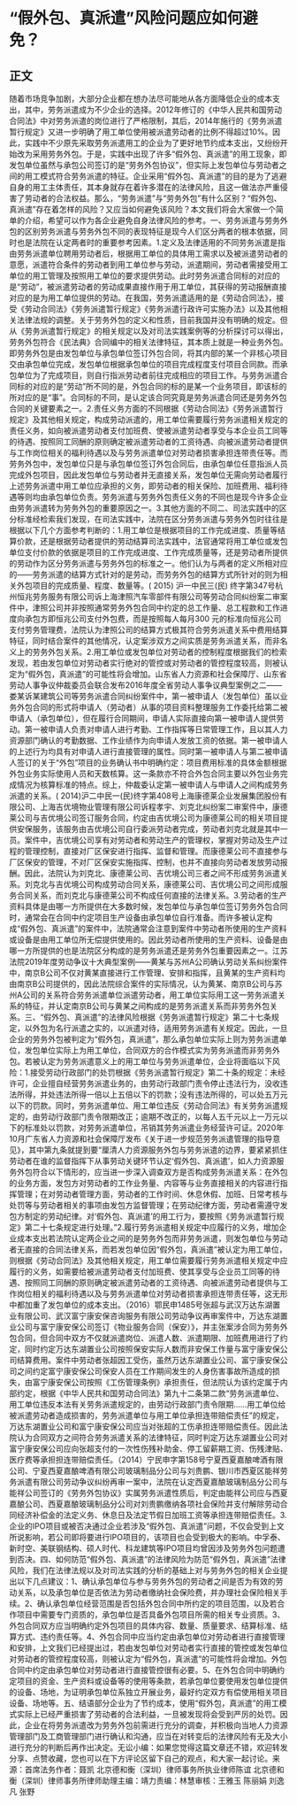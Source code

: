 # “假外包、真派遣”风险问题应如何避免？
## 正文
随着市场竞争加剧，大部分企业都在想办法尽可能地从各方面降低企业的成本支出，其中，劳务派遣成为不少企业的选择。2012年修订的《中华人民共和国劳动合同法》中对劳务派遣的岗位进行了严格限制，其后，2014年施行的《劳务派遣暂行规定》又进一步明确了用工单位使用被派遣劳动者的比例不得超过10%。因此，实践中不少原先采取劳务派遣用工的企业为了更好地节约成本支出，又纷纷开始改为采用劳务外包。于是，实践中出现了许多“假外包、真派遣”的用工现象，即发包单位虽然与承包公司签订的是“劳务外包协议”，但实际上发包单位与劳动者之间的用工模式符合劳务派遣的特征。企业采用“假外包、真派遣”的目的是为了逃避自身的用工主体责任，其本身就存在着许多潜在的法律风险，且这一做法亦严重侵害了劳动者的合法权益。那么，“劳务派遣”与“劳务外包”有什么区别？“假外包、真派遣”存在着怎样的风险？又应当如何避免该风险？本文我们将会大家做一个简单的介绍，希望可以作为各企业避免自身法律风险的参考。一、劳务派遣与劳务外包的区别劳务派遣与劳务外包不同的表现特征是现今人们区分两者的根本依据，同时也是法院在认定两者时的重要参考因素。1.定义及法律适用的不同劳务派遣是指由劳务派遣单位聘用劳动者后，根据用工单位的具体用工需求以及被派遣劳动者的意愿，派遣符合条件的劳动者到用工单位参与劳动，派遣期间，劳动者需接受用工单位的用工管理及按照用工单位的要求提供劳动。此时劳务派遣合同标的对应的是“劳动”，被派遣劳动者的劳动成果直接作用于用工单位，其获得的劳动报酬直接对应的是为用工单位提供的劳动。在我国，劳务派遣适用的是《劳动合同法》，接受《劳动合同法》《劳务派遣暂行规定》《劳务派遣行政许可实施办法》以及其他相关法律法规的调整。关于劳务外包的定义和性质，目前我国并没有明确的规定。但从《劳务派遣暂行规定》的相关规定以及对司法实践案例等的分析探讨可以得出，劳务外包符合《民法典》合同编中的相关法律特征，其本质上就是一种业务外包。即劳务外包是由发包单位与承包单位签订外包合同，将其内部的某一个非核心项目交由承包单位完成，发包单位根据承包单位的项目完成程度支付项目合同款。而承包单位为了完成项目，则自行指派劳动者前往完成相应的项目工作。与劳务派遣合同标的对应的是“劳动”所不同的是，外包合同的标的是某一个业务项目，即该标的所对应的是“事”。合同标的不同，是认定该合同究竟是劳务派遣合同还是劳务外包合同的关键要素之一。2.责任义务方面的不同根据《劳动合同法》《劳务派遣暂行规定》及其他相关规定，构成劳动派遣的，用工单位需要履行劳务派遣相关规定的责任义务，如向被派遣劳动者支付加班费、使被派遣劳动者享受与本企业员工同等的待遇、按照同工同酬的原则确定被派遣劳动者的工资待遇、向被派遣劳动者提供与工作岗位相关的福利待遇以及与劳务派遣单位对劳动者损害承担连带责任等。而劳务外包中，发包单位只是与承包单位签订外包合同后，由承包单位任意指派人员完成外包项目，因此发包单位与劳动者并无直接关系，发包单位无需向劳动者履行上述劳务派遣中用工单位应承担的义务，即劳动者的相关保险、加班费用、福利待遇等则均由承包单位负责。劳务派遣与劳务外包责任义务的不同也是现今许多企业由劳务派遣转为劳务外包的重要原因之一。3.其他方面的不同二、司法实践中的区分标准经检索我们发现，在司法实践中，法院在区分劳务派遣与劳务外包时往往是根据以下几个方面参考判断的：1.用工单位是根据项目的工作完成进度、质量等结算价款，还是根据劳动者提供的劳动结算司法实践中，法官通常将用工单位或发包单位支付价款的依据是项目的工作完成进度、工作完成质量等，还是劳动者所提供的劳动作为区分劳务派遣与劳务外包的标准之一。他们认为与两者的定义所相对应的——劳务派遣的结算方式针对的是劳动，而劳务外包的结算方式所针对的则为相关外包项目的完成质量、程度、数量等。( 2015) 沪一中民三(民) 终字第347号杭州恒兆劳务服务有限公司诉上海津照汽车零部件有限公司等劳动合同纠纷案二审案件中，津照公司并非按照通常劳务外包合同中约定的总工作量、总工程款和工作进度向承包方即恒兆公司支付外包费，而是按照每人每月300 元的标准向恒兆公司支付劳务管理费，法院认为津照公司的结算方式极其符合劳务派遣关系中费用结算特征，同时结合案件的其他情况，认定案涉双方之间实质是劳务派遣关系，而非名义上的劳务外包关系。2.用工单位或发包单位对劳动者的控制程度根据我们的检索发现，若由发包单位对劳动者实行绝对的管控或对劳动者的管控程度较高，则被认定为“假外包，真派遣”的可能性将会增加。山东省人力资源和社会保障厅、山东省劳动人事争议仲裁委员会联合发布2016年度全省劳动人事争议典型案例之二——娄某诉某建筑公司等劳务派遣合同纠纷案件中，第一被申请人（发包单位）虽以业务外包合同的形式将申请人（劳动者）从事的项目资料整理服务工作委托给第二被申请人（承包单位），但在履行合同期间，申请人实际直接向第一被申请人提供劳动。第一被申请人负责对申请人进行考勤、工作指挥等日常管理工作，且以其人力资源部门确认的考勤数据、工作业绩作为向申请人发放工资的依据。第一被申请人的上述行为均具有对申请人进行直接管理的属性。同时第一被申请人与第二被申请人签订的关于“外包”项目的业务确认书中明确约定：项目费用标准的具体金额根据外包业务实际使用人员和天数核算。这一条款亦不符合外包合同主要以外包业务完成情况为核算标准的特点。综上，仲裁委认定第一被申请人与申请人之间构成劳务派遣的关系。( 2014)沪二中民一(民)终字第408号上海康德莱企业发展集团股份有限公司、上海吉优境物业管理有限公司诉程孝宇、刘克北纠纷案二审案件中，康德莱公司与吉优境公司签订服务合同，约定由吉优境公司为康德莱公司的相关项目提供安保服务，该服务由吉优境公司自行委派劳动者完成，劳动者刘克北就是其中一员。案件中，吉优境公司享有对劳动者和劳动生产的管理权，掌握对劳动及生产过程的管理控制，直接对厂区保安进行指挥、监督和管理。而康德莱公司不直接参与厂区保安的管理，不对厂区保安实施指挥、控制，也并不直接向劳动者发放劳动报酬。因此，法院认为刘克北、康德莱公司、吉优境公司三者之间不形成劳务派遣关系。刘克北与吉优境公司构成劳动合同关系，康德莱公司、吉优境公司之间形成服务合同关系，而刘克北与康德莱公司不构成任何直接的法律关系。3.劳动者的生产资料具体是由哪一方所提供在大多数时候，发包单位与承包单位签订劳务外包合同时，通常会在合同中约定项目生产设备由承包单位自行准备。而许多被认定构成“假外包、真派遣”的案件中，法院通常会注意到案件中劳动者所使用的生产资料或设备是由用工单位所无偿提供使用的。因此劳动者所使用的生产资料、设备是由哪一方所提供的也是法院区分构成的是劳务派遣还是劳务外包重要因素之一。江苏法院2019年度劳动争议十大典型案例——黄某与苏州A公司确认劳动关系纠纷案件中，南京B公司不仅对黄某直接进行工作管理、安排和指挥，且黄某的生产资料均由南京B公司提供的，因此法院综合案件的实际情况，认为黄某、南京B公司与苏州A公司的关系符合劳务派遣单位派遣劳动者，用工单位实际用工这一劳务派遣关系的特征，并认定南京B公司与黄某之间构成的是劳务派遣关系而非劳务外包关系。三、“假外包、真派遣”的法律风险根据《劳务派遣暂行规定》第二十七条规定，以外包为名行派遣之实的，以派遣对待，适用劳务派遣有关规定。因此，一旦企业的劳务外包被判定为“假外包，真派遣”，那么承包单位实际上则为劳务派遣单位，发包单位实际上为用工单位，合同双方的合作模式实为劳务派遣而非劳务外包。若被认定为劳务派遣意义上的用工单位与劳务派遣单位，企业将面临以下风险：1.接受劳动行政部门的处罚根据《劳务派遣暂行规定》第二十条的规定：未经许可，企业擅自经营劳务派遣业务的，由劳动行政部门责令停止违法行为，没收违法所得，并处违法所得一倍以上五倍以下的罚款；没有违法所得的，可以处五万元以下的罚款。同时，劳务派遣单位、用工单位违反《劳动合同法》有关劳务派遣规定的，由劳动行政部门责令限期改正；逾期不改正的，以每人五千元以上一万元以下的标准处以罚款，对劳务派遣单位，吊销其劳务派遣业务经营许可证。2020年10月广东省人力资源和社会保障厅发布《关于进一步规范劳务派遣管理的指导意见》，其中第九条就提到要“厘清人力资源服务外包与劳务派遣的边界，要紧紧抓住劳动者在谁的监督指挥下从事劳动关键环节认定‘假外包、真派遣’，如人力资源服务外包符合以下情形的，应当进一步深入调查双方是否构成劳务派遣关系：在外包的业务方面，发包方对劳动者的工作业务量、内容等与业务直接相关的内容进行指挥管理；在对劳动者管理方面，劳动者的工作时间、休息休假、加班、日常考核与处罚等与劳动者相关的事项由发包方监督管理；在劳动纪律方面，劳动者需遵守发包方制定的劳动纪律。对‘假外包、真派遣’的用工行为，要按照《劳务派遣暂行规定》第二十七条规定进行处理。”2.履行劳务派遣相关规定中应履行的义务，增加企业成本支出若法院认定两企业之间的是劳务外包而非劳务派遣，则发包单位与劳动者无直接的合同法律关系，而若发包单位因“假外包，真派遣”被认定为用工单位，则根据《劳动合同法》及其他相关规定，用工单位需要履行劳务派遣相关规定中应履行的义务，如需要给被派遣劳动者支付加班费、使其享受与企业员工同等的待遇、按照同工同酬的原则确定被派遣劳动者的工资待遇、向被派遣劳动者提供与工作岗位相关的福利待遇以及与劳务派遣单位对劳动者损害承担连带责任等，这无形中都加重了发包单位的成本支出。（2016）鄂民申1485号张超与武汉万达东湖置业有限公司、武汉富宁康安保咨询服务有限公司劳动争议再审案件中，万达东湖置业公司与富宁康安保公司签订《物业服务合同（保安）》，并主张案涉合同为劳务外包合同，但合同中双方不仅就派遣岗位、派遣人数、派遣期限、加班费用进行了约定，同时约定万达东湖置业公司按照保安实际人数而非安保工作量与富宁康安保公司结算费用。案件中劳动者张超因工受伤，虽然万达东湖置业公司、富宁康安保公司之间约定富宁康安保公司保安人员在工作期间发生的人身伤害事故所造成的损失，由富宁康安保公司按照《工伤管理条例》承担责任，但法院认为该约定属于内部约定，根据《中华人民共和国劳动合同法》第九十二条第二款“劳务派遣单位、用工单位违反本法有关劳务派遣规定的，由劳动行政部门责令限期……用工单位给被派遣劳动者造成损害的，劳务派遣单位与用工单位承担连带赔偿责任”的规定，万达东湖置业公司和富宁康安保公司应当对张超的工伤承担连带赔偿责任。因此法院认为合同双方之间符合劳务派遣关系的法律特征，同时判定万达东湖置业公司对富宁康安保公司应向张超支付的一次性伤残补助金、停工留薪期工资、伤残津贴、医疗费等承担担连带赔偿责任。（2014）宁民申字第158号宁夏西夏嘉酿啤酒有限公司、宁夏西夏嘉酿啤酒有限公司玻璃制品分公司与刘贵鹏、银川市西夏区能祥劳务派遣有限公司劳动争议纠纷再审一案中，法院在认定西夏嘉酿玻璃制品分公司与能祥公司签订的《劳务外包协议》实属劳务派遣性质后，判定由能祥公司应与西夏嘉酿公司、西夏嘉酿玻璃制品分公司对刘贵鹏缴纳各项社会保险并支付解除劳动合同经济补偿金的法定义务、休息日及法定节假日加班工资等承担连带赔偿责任。3.企业的IPO项目或被否决通过企业若涉及“假外包、真派遣”问题，不仅会受到上文所说影响，若公司即将要进行IPO项目的，该项目也会受到极大的影响。中孚泰、新时空、美联钢结构、硕人时代、科龙建筑等IPO项目均曾因涉及劳务外包问题遭到否决。四、如何防范“假外包、真派遣”的法律风险为防范“假外包，真派遣”法律风险，我们在法律法规以及对司法实践的分析的基础上对与劳务外包的相关企业提出以下几点建议：1、确认承包单位与参与劳务外包的劳动者之间是否为有效的劳动关系，以及承包单位是否依法为劳动者缴纳社会保险费，并办理社会保险相关手续。2、确认承包单位经营范围是否包括外包合同中所约定的项目范围，以及若合作项目中需要专门资质的，承包单位是否具备外包项目所需的相关专业资质。3、外包合同双方应当明确约定外包项目的具体内容、数量、质量要求、结算标准、结算方式、违约责任等。4、外包合同中应当约定由承包单位对劳动者进行直接管理和安排，上文我们已经提出过，若由发包单位对劳动者实行直接的管控或发包单位对劳动者的管控程度较高，则被认定为“假外包，真派遣”的可能性将会增加。外包合同中约定由承包单位对劳动者进行直接管控很有必要。5、在外包合同中明确约定项目的资金、生产资料或设备等的使用等条款，若承包单位要使用发包单位提供的设备、场地，为证明承包单位系独立开展业务，最好约定双方有偿使用相关项目设备、场地等。五、结语部分企业为了节约成本，使用“假外包，真派遣”的用工模式实际上已经严重损害了劳动者的合法利益，一旦被发现将会受到严厉的处罚。因此，企业在将劳务派遣改为劳务外包前需进行充分的调查，并积极向当地人力资源管理部门及工商管理部门进行确认和沟通，应当在对转变后的法律风险有无及大小进行充分的判断后再作出决定。无讼小编：如果您觉得这篇文章还不错，欢迎转发分享、点赞收藏，您也可以在下方评论区留下自己的观点，和大家一起讨论。来源：首席法务作者：聂凯 北京德和衡（深圳）律师事务所执业律师陈谊 北京德和衡（深圳）律师事务所律师助理主编：靖力责编：林慧审核：王雅玉 陈丽娟 刘逸凡 张野